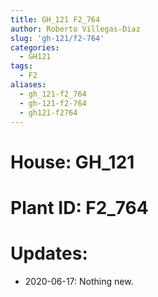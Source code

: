 ```yaml
---
title: GH_121 F2_764
author: Roberto Villegas-Diaz
slug: 'gh-121/f2-764'
categories:
  - GH121
tags:
  - F2
aliases:
  - gh_121-f2_764
  - gh-121-f2-764
  - gh121-f2764
---
```


# **House**: GH_121
# **Plant ID**: F2_764
# **Updates**: 
 - 2020-06-17: Nothing new.

